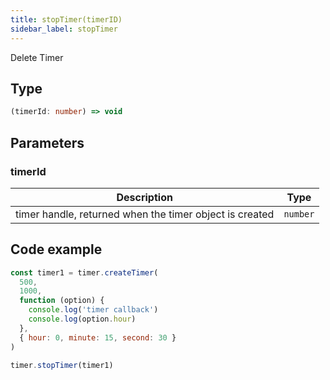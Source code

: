 ```yaml
---
title: stopTimer(timerID)
sidebar_label: stopTimer
---
```


Delete Timer

## Type

```ts
(timerId: number) => void
```

## Parameters

### timerId

|                        Description                      |   Type   |
| ------------------------------------------------------- | -------- |
| timer handle, returned when the timer object is created | `number` |

## Code example

```js
const timer1 = timer.createTimer(
  500,
  1000,
  function (option) {
    console.log('timer callback')
    console.log(option.hour)
  },
  { hour: 0, minute: 15, second: 30 }
)

timer.stopTimer(timer1)
```
